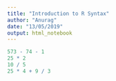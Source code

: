 ```yaml
---
title: "Introduction to R Syntax"
author: "Anurag"
date: "13/05/2019"
output: html_notebook
---
```

```r
573 - 74 - 1
25 * 2 
10 / 5
25 * 4 + 9 / 3 
```